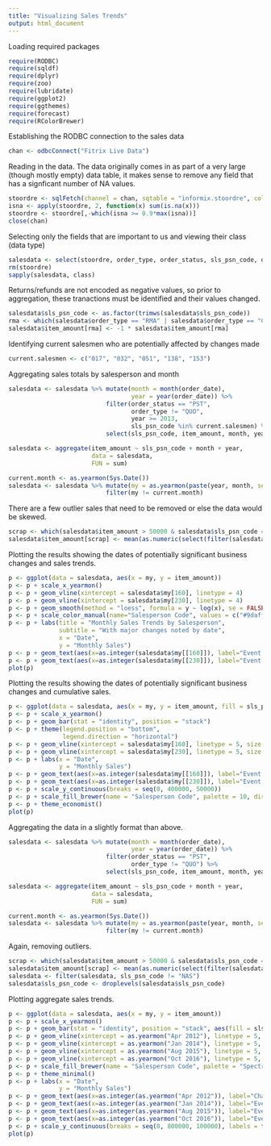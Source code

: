 ---
title: "Visualizing Sales Trends"
output: html_document
---

Loading required packages

```{r, message = FALSE}
require(RODBC)
require(sqldf)
require(dplyr)
require(zoo)
require(lubridate)
require(ggplot2)
require(ggthemes)
require(forecast)
require(RColorBrewer)
```

Establishing the RODBC connection to the sales data

```{r}
chan <- odbcConnect("Fitrix Live Data")
```

Reading in the data.  The data originally comes in as part of a very large (though mostly empty) data table, it makes sense to remove any field that has a signficant number of NA values.

```{r}
stoordre <- sqlFetch(channel = chan, sqtable = "informix.stoordre", colnames = FALSE, rows_at_time = 2500)
isna <- apply(stoordre, 2, function(x) sum(is.na(x)))
stoordre <- stoordre[,-which(isna >= 0.9*max(isna))]
close(chan)
```

Selecting only the fields that are important to us and viewing their class (data type)

```{r}
salesdata <- select(stoordre, order_type, order_status, sls_psn_code, order_date, item_amount)
rm(stoordre)
sapply(salesdata, class)
```

Returns/refunds are not encoded as negative values, so prior to aggregation, these tranactions must be identified and their values changed.

```{r}
salesdata$sls_psn_code <- as.factor(trimws(salesdata$sls_psn_code))
rma <- which(salesdata$order_type == "RMA" | salesdata$order_type == "CRM")
salesdata$item_amount[rma] <- -1 * salesdata$item_amount[rma]
```

Identifying current salesmen who are potentially affected by changes made

```{r}
current.salesmen <- c("017", "032", "051", "138", "153")
```

Aggregating sales totals by salesperson and month

```{r}
salesdata <- salesdata %>% mutate(month = month(order_date),
                                  year = year(order_date)) %>% 
                           filter(order_status == "PST",
                                  order_type != "QUO",
                                  year >= 2013,
                                  sls_psn_code %in% current.salesmen) %>%
                           select(sls_psn_code, item_amount, month, year)

salesdata <- aggregate(item_amount ~ sls_psn_code + month + year,
                       data = salesdata,
                       FUN = sum)

current.month <- as.yearmon(Sys.Date())
salesdata <- salesdata %>% mutate(my = as.yearmon(paste(year, month, sep = "-"))) %>%
                           filter(my != current.month)
```

There are a few outlier sales that need to be removed or else the data would be skewed.

```{r}
scrap <- which(salesdata$item_amount > 50000 & salesdata$sls_psn_code == "032")
salesdata$item_amount[scrap] <- mean(as.numeric(select(filter(salesdata, sls_psn_code == "032"), item_amount)[,1]))
```
Plotting the results showing the dates of potentially significant business changes and sales trends.

```{r}
p <- ggplot(data = salesdata, aes(x = my, y = item_amount)) 
p <- p + scale_x_yearmon()
p <- p + geom_vline(xintercept = salesdata$my[160], linetype = 4)
p <- p + geom_vline(xintercept = salesdata$my[230], linetype = 4)
p <- p + geom_smooth(method = "loess", formula = y ~ log(x), se = FALSE, span = .6, aes(color = sls_psn_code))
p <- p + scale_color_manual(name="Salesperson Code", values = c("#9daff3", "#31698a", "#037c63", "#458860", "#67c1ae"))
p <- p + labs(title = "Monthly Sales Trends by Salesperson",
              subtitle = "With major changes noted by date",
              x = "Date",
              y = "Monthly Sales")
p <- p + geom_text(aes(x=as.integer(salesdata$my[[160]]), label="Event One", y=60000), colour="black", angle=90, vjust = 3.5)
p <- p + geom_text(aes(x=as.integer(salesdata$my[[230]]), label="Event Two", y=60000), colour="black", angle=90, vjust = 4.5)
plot(p)
```

Plotting the results showing the dates of potentially significant business changes and cumulative sales.

```{r}
p <- ggplot(data = salesdata, aes(x = my, y = item_amount, fill = sls_psn_code)) 
p <- p + scale_x_yearmon()
p <- p + geom_bar(stat = "identity", position = "stack")
p <- p + theme(legend.position = "bottom", 
               legend.direction = "horizontal")
p <- p + geom_vline(xintercept = salesdata$my[160], linetype = 5, size = 0.5)
p <- p + geom_vline(xintercept = salesdata$my[230], linetype = 5, size = 0.5)
p <- p + labs(x = "Date",
              y = "Monthly Sales")
p <- p + geom_text(aes(x=as.integer(salesdata$my[[160]]), label="Event 1", y=25000), colour="black", angle=90, vjust = 1.1, hjust = -8, family = "mono")
p <- p + geom_text(aes(x=as.integer(salesdata$my[[230]]), label="Event 2", y=25000), colour="black", angle=90, vjust = 0.3, hjust = -8, family = "mono")
p <- p + scale_y_continuous(breaks = seq(0, 400000, 50000))
p <- p + scale_fill_brewer(name = "Salesperson Code", palette = 10, direction = -1)
p <- p + theme_economist()
plot(p)
```

Aggregating the data in a slightly format than above.

```{r}
salesdata <- salesdata %>% mutate(month = month(order_date),
                                  year = year(order_date)) %>% 
                           filter(order_status == "PST",
                                  order_type != "QUO") %>%
                           select(sls_psn_code, item_amount, month, year)

salesdata <- aggregate(item_amount ~ sls_psn_code + month + year,
                       data = salesdata,
                       FUN = sum)

current.month <- as.yearmon(Sys.Date())
salesdata <- salesdata %>% mutate(my = as.yearmon(paste(year, month, sep = "-"))) %>%
                           filter(my != current.month)
```
Again, removing outliers.

```{r}
scrap <- which(salesdata$item_amount > 50000 & salesdata$sls_psn_code == "032")
salesdata$item_amount[scrap] <- mean(as.numeric(select(filter(salesdata, sls_psn_code == "032"), item_amount)[,1]))
salesdata <- filter(salesdata, sls_psn_code != "NAS")
salesdata$sls_psn_code <- droplevels(salesdata$sls_psn_code)
```

Plotting aggregate sales trends.

```{r}
p <- ggplot(data = salesdata, aes(x = my, y = item_amount)) 
p <- p + scale_x_yearmon()
p <- p + geom_bar(stat = "identity", position = "stack", aes(fill = sls_psn_code))
p <- p + geom_vline(xintercept = as.yearmon("Apr 2012"), linetype = 5, size = 0.5)
p <- p + geom_vline(xintercept = as.yearmon("Jan 2014"), linetype = 5, size = 0.5)
p <- p + geom_vline(xintercept = as.yearmon("Aug 2015"), linetype = 5, size = 0.5)
p <- p + geom_vline(xintercept = as.yearmon("Oct 2016"), linetype = 5, size = 0.5)
p <- p + scale_fill_brewer(name = "Salesperson Code", palette = "Spectral", guide = "legend", direction = -1)
p <- p + theme_minimal()
p <- p + labs(x = "Date",
              y = "Monthly Sales")
p <- p + geom_text(aes(x=as.integer(as.yearmon("Apr 2012")), label="Changeover", y=350000), colour="black", angle=90, vjust = 0.5, family = "mono")
p <- p + geom_text(aes(x=as.integer(as.yearmon("Jan 2014")), label="Event 1", y=350000), colour="black", angle=90, vjust = -0.5, family = "mono")
p <- p + geom_text(aes(x=as.integer(as.yearmon("Aug 2015")), label="Event 2", y=350000), colour="black", angle=90, vjust = 1.8, family = "mono")
p <- p + geom_text(aes(x=as.integer(as.yearmon("Oct 2016")), label="Event 3", y=350000), colour="black", angle=90, vjust = 2.6, family = "mono")
p <- p + scale_y_continuous(breaks = seq(0, 800000, 100000), labels = function(x) format(x, scientific = FALSE))
plot(p)
```
